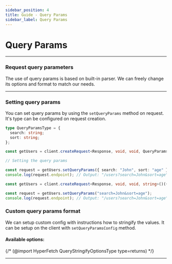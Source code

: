 ```yaml
---
sidebar_position: 4
title: Guide - Query Params
sidebar_label: Query Params
---
```


# Query Params

---

### Request query parameters

The use of query params is based on built-in parser. We can freely change its options and format to match our needs.

---

### Setting query params

You can set query params by using the `setQueryParams` method on request. It's type can be configured on request
creation.

```ts
type QueryParamsType = {
  search: string;
  sort: string;
};

const getUsers = client.createRequest<Response, void, void, QueryParamsType>()({ endpoint: "/users" });

// Setting the query params

const request = getUsers.setQueryParams({ search: "John", sort: "age" });
console.log(request.endpoint); // Output: "/users?search=John&sort=age"
```

```ts
const getUsers = client.createRequest<Response, void, void, string>()({ endpoint: "/users" });

const request = getUsers.setQueryParams("search=John&sort=age");
console.log(request.endpoint); // Output: "/users?search=John&sort=age"
```

### Custom query params format

We can setup custom config with instructions how to stringify the values. It can be setup on the client with
`setQueryParamsConfig` method.

#### Available options:

{/* (@import HyperFetch QueryStringifyOptionsType type=returns) */}

---
